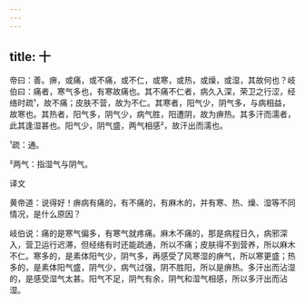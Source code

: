 ```yaml
---
---
---
```

title: 十
---




帝曰：善。痹，或痛，或不痛，或不仁，或寒，或热，或燥，或湿，其故何也？岐伯曰：痛者，寒气多也，有寒故痛也。其不痛不仁者，病久入深，荣卫之行涩，经络时疏¹，故不痛；皮肤不营，故为不仁。其寒者，阳气少，阴气多，与病相益，故寒也。其热者，阳气多，阴气少，病气胜，阳遭阴，故为痹热。其多汗而濡者，此其逢湿甚也。阳气少，阴气盛，两气相感²，故汗出而濡也。

¹疏：通。

²两气：指湿气与阴气。

译文

黄帝道：说得好！痹病有痛的，有不痛的，有麻木的，并有寒、热、燥、湿等不同情况，是什么原因？

岐伯说：痛的是寒气偏多，有寒气就疼痛。麻木不痛的，那是病程日久，病邪深入，营卫运行迟滞，但经络有时还能疏通，所以不痛；皮肤得不到营养，所以麻木不仁。寒多的，是素体阳气少，阴气多，再感受了风寒湿的痹气，所以寒更盛；热多的，是素体阳气盛，阴气少，病气过强，阴不胜阳，所以是痹热。多汗出而沾湿的，是感受湿气太甚。阳气不足，阴气有余，阴气和湿气相感，所以多汗出而沾湿。